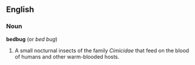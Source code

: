 ==English==

===Noun===
{{wikipedia}}
'''bedbug'''  (or ''bed bug'')
#A small nocturnal insects of the family ''Cimicidae'' that feed on the blood of humans and other warm-blooded hosts.